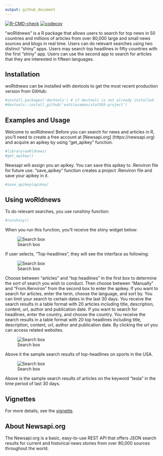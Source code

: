 ```yaml
---
output: github_document
---
```



 <!-- badges: start -->
 [![R-CMD-check](https://github.com/eshitazaman/stat585-project/workflows/R-CMD-check/badge.svg)](https://github.com/eshitazaman/stat585-project/actions)
  [![codecov](https://codecov.io/gh/eshitazaman/stat585-project/branch/main/graph/badge.svg?token=DLtd2FbN76)](https://codecov.io/gh/eshitazaman/stat585-project)
  <!-- badges: end -->
  
"woRldnews" is a R package that allows users to search for top news in 50 countries and millions of articles from over 80,000 large and small news sources and blogs in real time. Users can do relevant searches using two distinct "shiny" apps. Users may search top headlines in fifty countries with the first "shiny" app. Users can use the second app to search for articles that they are interested in fifteen languages. 

## Installation

woRldnews can be installed with devtools to get the most recent production version from GitHub:

```r
#install.packages('devtools') # if devtools is not already installed
#devtools::install_github('eshitazaman/stat585-project')
```

## Examples and Usage


Welcome to woRldnews! Before you can search for news and articles in R, you'll need to create a free account at [Newsapi.org] (https://newsapi.org) and acquire an apikey by using "get_apikey" function.


```r
#library(woRldnews)
#get_apikey()
```

Newsapi will assign you an apikey. You can save this apikey to .Renviron file for future use.  "save_apikey" function creates a project .Renviron file and save your apikey in it.

```r
#save_apikey(apikey)
```

## Using woRldnews

To do relevant searches,  you use runshiny function:

```r
#runshiny()
```

When you run this function, you'll receive the shiny widget below: 

![Search box](./man/figures/shiny_interface.png)

If user selects, "Top-headlines", they will see the interface as following: 


![Search box](./man/figures/headlines_ui.png)

Choose between "articles" and "top headlines" in the first box to determine the sort of search you wish to conduct. Then choose between "Manually" and "From.Renviron" from the second box to enter the apikey. 
If you want to search for articles, enter the term, choose the language, and sort by. You can limit your search to certain dates in the last 30 days. You receive the search results in a table format with 20 articles including title, description, content, url, author and publication date. If you want to search for headlines, enter the country, and choose the country. You receive the search results in a table format with 20 top headlines including title, description, content, url, author and publication date. By clicking the url you can access related websites. 

![Search box](./man/figures/topheadlines.png)

Above it the sample search results of top-headlines on sports in the USA. 


![Search box](./man/figures/articles.png)
 
 Above is the sample search results of articles on the keyword "tesla" in the time period of last 30 days.
 
## Vignettes

For more details, see the [vignette](https://eshitazaman.github.io/stat585-project/articles/newsAPI.html).

## About Newsapi.org

The Newsapi.org is a basic, easy-to-use REST API that offers JSON search results for current and historical news stories from over 80,000 sources throughout the world. 




